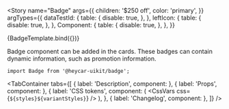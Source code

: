 

<!-- Meta -->

<Meta title="Components/Badge" component={Badge} />


<!-- Canvas -->

<Story
  name="Badge"
  args={{
    children: '$250 off',
    color: 'primary',
  }}
  argTypes={{
    dataTestId: {
      table: {
        disable: true,
      },
    },
    leftIcon: {
      table: {
        disable: true,
      },
    },
    Component: {
      table: {
        disable: true,
      },
    },
  }}
>
  {BadgeTemplate.bind({})}
</Story>

<!-- Docs -->

<ComponentHeader
  name="Badge"
  version={version}
  stage={1}
  design="https://www.figma.com/file/rrvkvQEoVTOHa7MzyKSaoz/OTP-Global-Design-System?node-id=4031%3A102387"
/>

Badge component can be added in the cards. These badges can contain dynamic information, such as promotion information.

```tsx
import Badge from '@heycar-uikit/badge';
```

<!-- Description -->

<TabContainer
  tabs={[
    { label: 'Description', component: <Description /> },
    { label: 'Props', component: <Props of={Badge} /> },
    {
      label: 'CSS tokens',
      component: (
        <CssVars
          css={`
            ${styles}${variantStyles}
          `}
        />
      ),
    },
    { label: 'Changelog', component: <Changelog /> },
  ]}
/>
